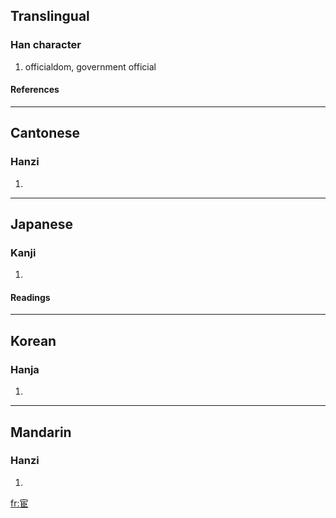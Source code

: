 ==Translingual==
===Han character===
{{Han char|rn=40|rad=宀|as=06|sn=9|four=3071<sub>7</sub>|canj=十尸中中 (JSLL)}}
# officialdom, government official
====References====
{{Han ref|kx=0285.040|dkj=07138|dj=0563.060|hdz=20924.010|uh=5BA6|ud=23462|bh=ABC6|bd=43974}}
----
==Cantonese==
===Hanzi===
{{yue-hanzi|jyut=|y=waan6}}
# {{defn|Cantonese}}
----
==Japanese==
===Kanji===
{{ja-kanji|grade=|rs=宀06}}
# {{defn|Japanese}} 
====Readings====
{{ja-readings|on=[[かん]] (kan), [[げん]] (gen)|kun=[[つかえる]] (tsukaeru), [[まなぶ]] (manabu)}}
----
==Korean==
===Hanja===
{{ko-hanja|hangeul=환|rv=hwan|mr=hwan}}
# {{defn|Korean}}
----
==Mandarin==
===Hanzi===
{{cmn-hanzi|pin=[[huàn]] (huan4)|wg=huan<sup>4</sup>}}
# {{defn|Mandarin}}

[[fr:宦]]